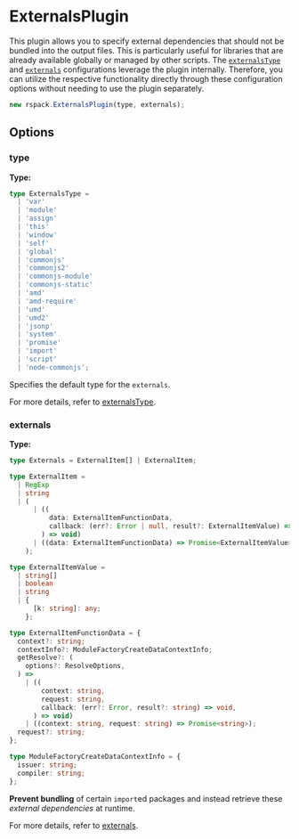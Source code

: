 
# ExternalsPlugin

This plugin allows you to specify external dependencies that should not be bundled into the output files. This is particularly useful for libraries that are already available globally or managed by other scripts.
The [`externalsType`](/config/externals#externalstype) and [`externals`](/config/externals#externals-1) configurations leverage the plugin internally. Therefore, you can utilize the respective functionality directly through these configuration options without needing to use the plugin separately.

```js
new rspack.ExternalsPlugin(type, externals);
```

## Options

### type

**Type:**

```ts
type ExternalsType =
  | 'var'
  | 'module'
  | 'assign'
  | 'this'
  | 'window'
  | 'self'
  | 'global'
  | 'commonjs'
  | 'commonjs2'
  | 'commonjs-module'
  | 'commonjs-static'
  | 'amd'
  | 'amd-require'
  | 'umd'
  | 'umd2'
  | 'jsonp'
  | 'system'
  | 'promise'
  | 'import'
  | 'script'
  | 'node-commonjs';
```

Specifies the default type for the `externals`.

For more details, refer to [externalsType](/config/externals#externalstype).

### externals

**Type:**

```ts
type Externals = ExternalItem[] | ExternalItem;

type ExternalItem =
  | RegExp
  | string
  | (
      | ((
          data: ExternalItemFunctionData,
          callback: (err?: Error | null, result?: ExternalItemValue) => void,
        ) => void)
      | ((data: ExternalItemFunctionData) => Promise<ExternalItemValue>)
    );

type ExternalItemValue =
  | string[]
  | boolean
  | string
  | {
      [k: string]: any;
    };

type ExternalItemFunctionData = {
  context?: string;
  contextInfo?: ModuleFactoryCreateDataContextInfo;
  getResolve?: (
    options?: ResolveOptions,
  ) =>
    | ((
        context: string,
        request: string,
        callback: (err?: Error, result?: string) => void,
      ) => void)
    | ((context: string, request: string) => Promise<string>);
  request?: string;
};

type ModuleFactoryCreateDataContextInfo = {
  issuer: string;
  compiler: string;
};
```

**Prevent bundling** of certain `import`ed packages and instead retrieve these _external dependencies_ at runtime.

For more details, refer to [externals](/config/externals#externals-1).
